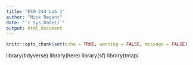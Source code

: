```yaml
---
title: "ESM 244 Lab 1"
author: "Nick Regent"
date: "`r Sys.Date()`"
output: html_document
---
```


```r
knitr::opts_chunk$set(echo = TRUE, warning = FALSE, message = FALSE)
```

library(tidyverse)
library(here)
library(sf)
library(tmap)
